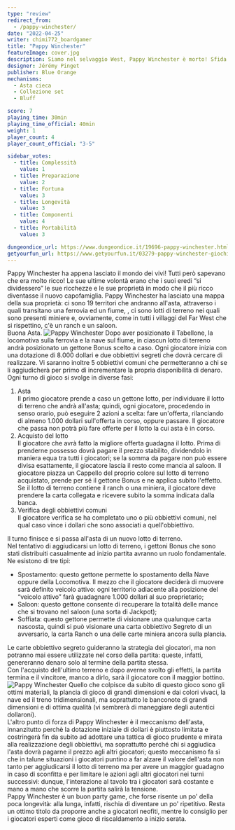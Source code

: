 ```yaml
---
type: "review"
redirect_from:
  - /pappy-winchester/
date: "2022-04-25"
writer: chimi772_boardgamer
title: "Pappy Winchester"
featureImage: cover.jpg
description: Siamo nel selvaggio West, Pappy Winchester è morto! Sfida i tuoi avversari per diventare il nuovo capofamiglia!
designer: Jérémy Pinget
publisher: Blue Orange
mechanisms:
  - Asta cieca
  - Collezione set
  - Bluff

score: 7
playing_time: 30min
playing_time_official: 40min
weight: 1
player_count: 4
player_count_official: "3-5"

sidebar_votes:
  - title: Complessità
    value: 1
  - title: Preparazione
    value: 2
  - title: Fortuna
    value: 3
  - title: Longevità
    value: 3
  - title: Componenti
    value: 4
  - title: Portabilità
    value: 3

dungeondice_url: https://www.dungeondice.it/19696-pappy-winchester.html
getyourfun_url: https://www.getyourfun.it/03279-pappy-winchester-giochi-per-bambini.html
---
```


<Setting>
  Pappy Winchester ha appena lasciato il mondo dei vivi! Tutti però sapevano che
  era molto ricco! Le sue ultime volontà erano che i suoi eredi “si dividessero”
  le sue ricchezze e le sue proprietà in modo che il più ricco diventasse il
  nuovo capofamiglia. Pappy Winchester ha lasciato una mappa della sua
  proprietà: ci sono 19 territori che andranno all'asta, attraverso i quali
  transitano una ferrovia ed un fiume, , ci sono lotti di terreno nei quali sono
  presenti miniere e, ovviamente, come in tutti i villaggi del Far West che si
  rispettino, c'è un ranch e un saloon.
  <br />
  Buona Asta.
</Setting>

<img src="./game1.jpg" alt="Pappy Winchester" />

<Rules>
  Dopo aver posizionato il Tabellone, la locomotiva sulla ferrovia e la nave sul
  fiume, in ciascun lotto di terreno andrà posizionato un gettone Bonus scelto a
  caso. Ogni giocatore inizia con una dotazione di 8.000 dollari e due
  obbiettivi segreti che dovrà cercare di realizzare. Vi saranno inoltre 5
  obbiettivi comuni che permetteranno a chi se li aggiudicherà per primo di
  incrementare la propria disponibilità di denaro.
  <br />
  Ogni turno di gioco si svolge in diverse fasi:
  <ol>
    <li>
      Asta
      <br />
      Il primo giocatore prende a caso un gettone lotto, per individuare il
      lotto di terreno che andrà all'asta; quindi, ogni giocatore, procedendo in
      senso orario, può eseguire 2 azioni a scelta: fare un'offerta, rilanciando
      di almeno 1.000 dollari sull'offerta in corso, oppure passare. Il
      giocatore che passa non potrà più fare offerte per il lotto la cui asta è
      in corso.
    </li>
    <li>
      Acquisto del lotto
      <br />
      Il giocatore che avrà fatto la migliore offerta guadagna il lotto. Prima
      di prenderne possesso dovrà pagare il prezzo stabilito, dividendolo in
      maniera equa tra tutti i giocatori; se la somma da pagare non può essere
      divisa esattamente, il giocatore lascia il resto come mancia al saloon. Il
      giocatore piazza un Cappello del proprio colore sul lotto di terreno
      acquistato, prende per sé il gettone Bonus e ne applica subito l'effetto.
      Se il lotto di terreno contiene il ranch o una miniera, il giocatore deve
      prendere la carta collegata e ricevere subito la somma indicata dalla
      banca.
    </li>
    <li>
      Verifica degli obbiettivi comuni
      <br />
      Il giocatore verifica se ha completato uno o più obbiettivi comuni, nel
      qual caso vince i dollari che sono associati a quell'obbiettivo.
    </li>
  </ol>
  Il turno finisce e si passa all'asta di un nuovo lotto di terreno.
  <br />
  Nel tentativo di aggiudicarsi un lotto di terreno, i gettoni Bonus che sono
  stati distribuiti casualmente ad inizio partita avranno un ruolo fondamentale.
  Ne esistono di tre tipi:
  <ul>
    <li>
      Spostamento: questo gettone permette lo spostamento della Nave oppure
      della Locomotiva. Il mezzo che il giocatore deciderà di muovere sarà
      definito veicolo attivo: ogni territorio adiacente alla posizione del
      “veicolo attivo” farà guadagnare 1.000 dollari al suo proprietario;
    </li>
    <li>
      Saloon: questo gettone consente di recuperare la totalità delle mance che
      si trovano nel saloon (una sorta di Jackpot);
    </li>
    <li>
      Soffiata: questo gettone permette di visionare una qualunque carta
      nascosta, quindi si può visionare una carta obbiettivo Segreto di un
      avversario, la carta Ranch o una delle carte miniera ancora sulla plancia.
    </li>
  </ul>
  Le carte obbiettivo segreto guideranno la strategia dei giocatori, ma non
  potranno mai essere utilizzate nel corso della partita: queste, infatti,
  genereranno denaro solo al termine della partita stessa.
  <br />
  Con l'acquisto dell'ultimo terreno e dopo averne svolto gli effetti, la
  partita termina e il vincitore, manco a dirlo, sarà il giocatore con il
  maggior bottino.
</Rules>

<img src="./game2.jpg" alt="Pappy Winchester" />

<Feedback>
  Quello che colpisce da subito di questo gioco sono gli ottimi materiali, la
  plancia di gioco di grandi dimensioni e dai colori vivaci, la nave ed il treno
  tridimensionali, ma soprattutto le banconote di grandi dimensioni e di ottima
  qualità (vi sembrerà di maneggiare degli autentici dollaroni).
  <br />
  L'altro punto di forza di Pappy Winchester è il meccanismo dell'asta,
  innanzitutto perchè la dotazione iniziale di dollari è piuttosto limitata e
  costringerà fin da subito ad adottare una tattica di gioco prudente e mirata
  alla realizzazione degli obbiettivi, ma soprattutto perché chi si aggiudica
  l'asta dovrà pagarne il prezzo agli altri giocatori; questo meccanismo fa sì
  che in talune situazioni i giocatori puntino a far alzare il valore dell'asta
  non tanto per aggiudicarsi il lotto di terreno ma per avere un maggior
  guadagno in caso di sconfitta e per limitare le azioni agli altri giocatori
  nei turni successivi: dunque, l'interazione al tavolo tra i giocatori sarà
  costante e mano a mano che scorre la partita salirà la tensione.
  <br />
  Pappy Winchester è un buon party game, che forse risente un po' della poca
  longevità: alla lunga, infatti, rischia di diventare un po' ripetitivo. Resta
  un ottimo titolo da proporre anche a giocatori neofiti, mentre lo consiglio
  per i giocatori esperti come gioco di riscaldamento a inizio serata.
</Feedback>
